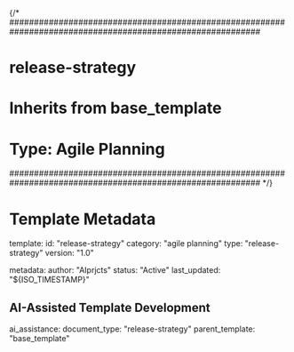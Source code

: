 {/* 
###########################################################################################################
# release-strategy
# Inherits from base_template
# Type: Agile Planning
###########################################################################################################
*/}

# Template Metadata
template:
  id: "release-strategy"
  category: "agile planning"
  type: "release-strategy"
  version: "1.0"

metadata:
  author: "AIprjcts"
  status: "Active"
  last_updated: "${ISO_TIMESTAMP}"

## AI-Assisted Template Development
ai_assistance:
  document_type: "release-strategy"
  parent_template: "base_template"
